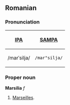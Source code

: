 ==Romanian==
===Pronunciation===
{| border=1 cellpadding=5
! [[w:IPA|IPA]] !! [[w:SAMPA|SAMPA]]
|-
| /marˈsilja/ || <tt>/mar"silja/</tt>
|}


===Proper noun===
'''Marsilia''' ''f''
# [[Marseilles]].
